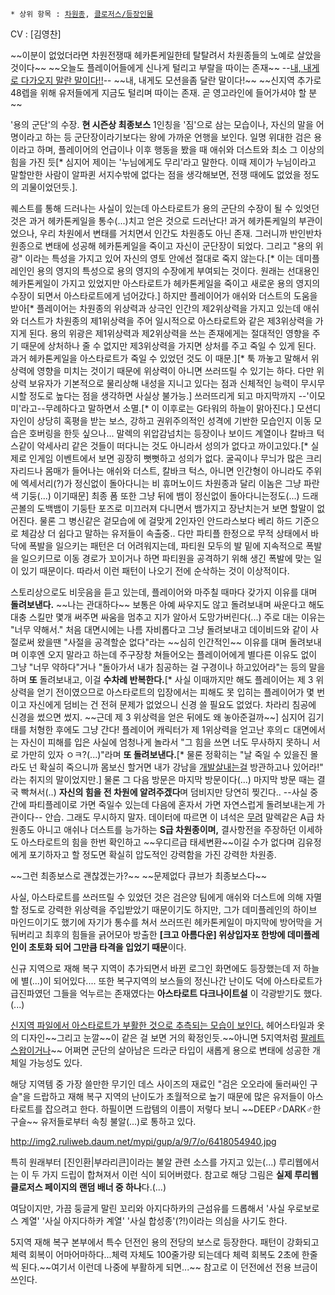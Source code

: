  * 상위 항목 : [[차원종]], [[클로저스/등장인물]]

CV : [김영찬]

~~이분이 없었더라면 차원전쟁때 헤카톤케일한테 탈탈려서 차원종들의 노예로 살았을것이다~~
~~오늘도 플레이어들에게 신나게 털리고 부랄을 따이는 존재~~ 
--[[디아볼로(죠죠의 기묘한 모험)|내, 내게로 다가오지 말란 말이다!!]]--
~~내, 내게도 모션을좀 달란 말이다!~~
~~신지역 추가로 48렙을 위해 유저들에게 지금도 털리며 따이는 존재. 곧 영고라인에 들어가셔야 할 분~~

'용의 군단'의 수장. '''현 시즌상 최종보스''' 1인칭을 '짐'으로 삼는 모습이나, 자신의 말을 어명이라고 하는 등 군단장이라기보다는 왕에 가까운 언행을 보인다. 일명 위대한 검은 용이라고 하며, 플레이어의 언급이나 이후 행동을 봤을 때 애쉬와 더스트와 최소 그 이상의 힘을 가진 듯[* 심지어 제이는 '누님에게도 무리'라고 말한다. 이때 제이가 누님이라고 말할만한 사람이 알파퀸 서지수밖에 없다는 점을 생각해보면, 전쟁 때에도 없었을 정도의 괴물이었던듯.]. 

퀘스트를 통해 드러나는 사실이 있는데 아스타로트가 용의 군단의 수장이 될 수 있엇던 것은 과거 헤카톤케일을 통수(...)치고 얻은 것으로 드러난다! 과거 헤카톤케일의 부관이었으나, 우리 차원에서 변태를 거치면서 인간도 차원종도 아닌 존재. 그러니까 반인반차원종으로 변태에 성공해 헤카톤케일을 죽이고 자신이 군단장이 되었다. 그리고 "용의 위광" 이라는 특성을 가지고 있어 자신의 영토 안에선 절대로 죽지 않는다.[* 이는 데미플레인인 용의 영지의 특성으로 용의 영지의 수장에게 부여되는 것이다. 원래는 선대용인 헤카톤케일이 가지고 있었지만 아스타로트가 헤카톤케일을 죽이고 새로운 용의 영지의 수장이 되면서 아스타로트에게 넘어갔다.] 하지만 플레이어가 애쉬와 더스트의 도움을 받아[* 플레이어는 차원종의 위상력과 상극인 인간의 제2위상력을 가지고 있는데 애쉬와 더스트가 차원종의 제1위상력을 주어 일시적으로 아스타로트와 같은 제3위상력을 가지게 된다. 용의 위광은 제1위상력과 제2위상력을 쓰는 존재에게는 절대적인 영향을 주기 때문에 상처하나 줄 수 없지만 제3위상력을 가지면 상처를 주고 죽일 수 있게 된다. 과거 헤카톤케일을 아스타로트가 죽일 수 있었던 것도 이 때문.][* 툭 까놓고 말해서 위상력에 영향을 미치는 것이기 때문에 위상력이 아니면 쓰러뜨릴 수 있기는 하다. 다만 위상력 보유자가 기본적으로 물리상해 내성을 지니고 있다는 점과 신체적인 능력이 무시무시할 정도로 높다는 점을 생각하면 사실상 불가능.] 쓰러뜨리게 되고 마지막까지 --'이모미'라고--무례하다고 말하면서 소멸.[* 이 이후로는 G타워의 하늘이 맑아진다.] 모션디자인이 상당히 혹평을 받는 보스, 강하고 권위주의적인 성격에 기반한 모습인지 이동 모습은 호버링을 한듯 싶으나... 말렉의 위압감넘치는 등장이나 보이드 계열이나 칼바크 턱스같이 악세사리 같은 것들이 떠다니는 것도 아니라서 성의가 없다고 까이고있다.[* 실제로 인게임 이벤트에서 보면 굉장히 뻣뻣하고 성의가 없다. 굴곡이나 무늬가  많은 크리자리드나 몸매가 들어나는 애쉬와 더스트, 칼바크 턱스, 아니면 인간형이 아니라도 주위에 엑세서리(?)가 정신없이 돌아다니는 비 휴머노이드 차원종과 달리 이놈은 그냥 파란색 기둥(...) 이기때문] 최종 폼 또한 그냥 뒤에 뱀이 정신없이 돌아다니는정도(...)  드래곤볼의 도백뱀이 기둥탄 포즈로 미끄러져 다니면서 뱀가지고 장난치는거 보면 할말이 없어진다. 물론 그 병신같은 겉모습에 에 걸맞게 2인자인 안드라스보다 베리 하드 기준으로 체감상 더 쉽다고 말하는 유저들이 속출중.. 다만 파티플 한정으로 무적 상태에서 바닥에 폭발을 일으키는 패턴은 더 어려워지는데, 파티원 모두의 발 밑에 지속적으로 폭발을 일으키므로 이동 경로가 꼬이거나 하면 파티원을 공격하기 위해 생긴 폭발에 맞는 일이 있기 때문이다. 따라서 이런 패턴이 나오기 전에 순삭하는 것이 이상적이다.

스토리상으로도 비웃음을 듣고 있는데, 플레이어와 마주칠 때마다 갖가지 이유를 대며 '''돌려보낸다.''' ~~나는 관대하다~~ 보통은 아예 싸우지도 않고 돌려보내며 싸운다고 해도 대충 스킬만 몇개 써주면 싸움을 멈추고 지가 알아서 도망가버린다(...) 주로 대는 이유는 "너무 약해서." 처음 대면시에는 나름 자비롭다고 그냥 돌려보내고 데이비드와 같이 사절로써 왔을땐 "사절을 공격할순 없다"라는 ~~심히 인간적인~~ 이유를 대며 돌려보내며 이후엔 오지 말라고 하는데 주구장창 쳐들어오는 플레이어에게 별다른 이유도 없이 그냥 "너무 약하다"거나 "돌아가서 내가 침공하는 걸 구경이나 하고있어라"는 등의 말을 하며 '''또''' 돌려보내고, 이걸 '''수차례 반복한다.'''[* 사실 이때까지만 해도 플레이어는 제 3 위상력을 얻기 전이였으므로 아스타로트의 입장에서는 피해도 못 입히는 플레이어가 몇 번이고 자신에게 덤비는 건 전혀 문제가 없었으니 신경 쓸 필요도 없었다. 차라리 침공에 신경을 썼으면 썼지. ~~근데 제 3 위상력을 얻은 뒤에도 왜 놓아준걸까~~]  심지어 김기태를 처형한 후에도 그냥 간다! 플레이어 캐릭터가 제 1위상력을 얻고난 후의ㄷ 대면에서는 자신이 피해를 입은 사실에 엄청나게 놀라서 "그 힘을 쓰면 너도 무사하지 못하니 서로 가만히 있자 ㅇㅋ?(...)"라며 '''또 돌려보낸다.'''[* 물론 정확히는 "날 죽일 수 있을진 몰라도 넌 확실히 죽으니까 몸보신 할거면 내가 강남을 [[개발살]]내는걸 방관하고나 있어라!" 라는 취지의 말이었지만.] 물론 그 다음 방문은 마지막 방문이다(...) 마지막 방문 때는 결국 빡쳐서(..) '''자신의 힘을 전 차원에 알려주겠다'''며 덤비지만 당연히 찢긴다.. --사실 중간에 파티플레이로 가면 죽일수 있는데 다음에 혼자서 가면 자연스럽게 돌려보내는게 가관이다-- 안습. 그래도 무시하지 말자. 데이터에 따르면 이 녀석은 [[무려]] 말렉같은 A급 차원종도 아니고 애쉬나 더스트를 능가하는 '''S급 차원종이며,''' 결사항전을 주장하던 이세하도 아스타로트의 힘을 한번 확인하고 ~~우디르급 태세변환~~이길 수가 없다며 김유정에게 포기하자고 할 정도면 확실히 압도적인 강력함을 가진 강력한 차원종.

~~그런 최종보스로 괜찮겠는가?~~ ~~문제없다 큐브가 최종보스다~~ 

사실, 아스타로트를 쓰러뜨릴 수 있었던 것은 검은양 팀에게 애쉬와 더스트에 의해 자멸할 정도로 강력한 위상력을 주입받았기 때문이기도 하지만, 그가 데미플레인의 하이브 마인드이기도 했기에 자기가 통수를 쳐서 쓰러뜨린 헤카톤케일이 마지막에 방어막을 거둬버리고 최후의 힘들을 긁어모아 방출한 '''[크고 아름다운] 위상입자포 한방에 데미플레인이 초토화 되어 그만큼 타격을 입었기 때문'''이다.

신규 지역으로 재해 복구 지역이 추가되면서 바뀐 로그인 화면에도 등장했는데 저 하늘에 별(...)이 되어있다.... 또한 복구지역의 보스들의 정신나간 난이도 덕에 아스타로트가 급진파였던 그들을 억누르는 존재였다는 '''아스타로트 다크나이트설''' 이 각광받기도 했다.(...)

[http://gall.dcinside.com/board/view/?id=closers&no=254364&page=1&search_pos=&s_type=search_name&s_keyword=%EB%8F%84%ED%95%91%EC%8B%A4%EB%A6%B0%EB%8D%94 신지역 파일에서 아스타로트가 부활한 것으로 추측되는 모습이 보인다.] 헤어스타일과 옷의 디자인~~그리고 눈깔~~이 같은 걸 보면 거의 확정인듯.~~아니면 5지역처럼 [[팔레트스왑]]이거나~~ 어쩌면 군단의 살아남은 드라군 타입이 새롭게 용으로 변태에 성공한 개체일 가능성도 있다.

해당 지역템 중 가장 쓸만한 무기인 데스 사이즈의 재료인 "검은 오오라에 둘러싸인 구슬"을 드랍하고 재해 복구 지역의 난이도가 초월적으로 높기 때문에 많은 유저들이 아스타로트를 잡으려고 한다. 하필이면 드랍템의 이름이 저렇다 보니 ~~DEEP♂DARK♂한 구슬~~ 유저들로부터 속칭 불알(...)로 통하고 있다.

http://img2.ruliweb.daum.net/mypi/gup/a/9/7/o/6418054940.jpg

특히 원래부터 [진인환|부라리큰]이라는 불알 관련 소스를 가지고 있는(...) 루리웹에서는 이 두 가지 드립이 합쳐져서 이런 식이 되어버렸다. 참고로 해당 그림은 '''실제 루리웹 클로저스 페이지의 랜덤 배너 중 하나'''다.(...)

여담이지만, 가끔 둥글게 말린 꼬리와 아지다하카의 근섬유를 드롭해서 '사실 우로보로스 계열' '사실 아지다하카 계열' '사실 합성종'(?!)이라는 의심을 사기도 한다.

5지역 재해 복구 본부에서 특수 던전인 용의 전당의 보스로 등장한다. 패턴이 강화되고 체력 회복이 어마어마하다...체력 자체도 100줄가량 되는데다 체력 회복도 2초에 한줄씩 된다.~~여기서 이런데 나중에 부활하게 되면...~~ 참고로 이 던전에선 전용 브금이 쓰인다.
